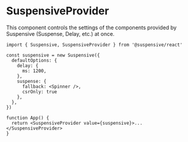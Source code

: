 # SuspensiveProvider

This component controls the settings of the components provided by Suspensive (Suspense, Delay, etc.) at once.

```tsx /SuspensiveProvider/ /Suspensive/
import { Suspensive, SuspensiveProvider } from '@suspensive/react'

const suspensive = new Suspensive({
  defaultOptions: {
    delay: {
      ms: 1200,
    },
    suspense: {
      fallback: <Spinner />,
      csrOnly: true
    },
  },
})

function App() {
  return <SuspensiveProvider value={suspensive}>...</SuspensiveProvider>
}
```

